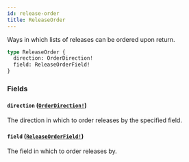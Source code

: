 ```yaml
---
id: release-order
title: ReleaseOrder
---
```


Ways in which lists of releases can be ordered upon return.

```graphql
type ReleaseOrder {
  direction: OrderDirection!
  field: ReleaseOrderField!
}
```

### Fields

#### `direction` ([`OrderDirection!`](/docs/api/enums/order-direction))

The direction in which to order releases by the specified field.

#### `field` ([`ReleaseOrderField!`](/docs/api/enums/release-order-field))

The field in which to order releases by.
